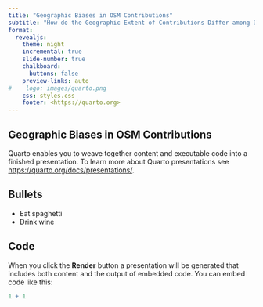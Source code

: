 ```yaml
---
title: "Geographic Biases in OSM Contributions"
subtitle: "How do the Geographic Extent of Contributions Differ among Demographic groups?"
format:
  revealjs: 
    theme: night
    incremental: true 
    slide-number: true
    chalkboard: 
      buttons: false
    preview-links: auto
#    logo: images/quarto.png
    css: styles.css
    footer: <https://quarto.org>
---
```


## Geographic Biases in OSM Contributions

Quarto enables you to weave together content and executable code into a finished presentation. To learn more about Quarto presentations see <https://quarto.org/docs/presentations/>.

## Bullets

::: {.incremental}

- Eat spaghetti
- Drink wine

:::


## Code

When you click the **Render** button a presentation will be generated that includes both content and the output of embedded code. You can embed code like this:

```r
1 + 1
```
